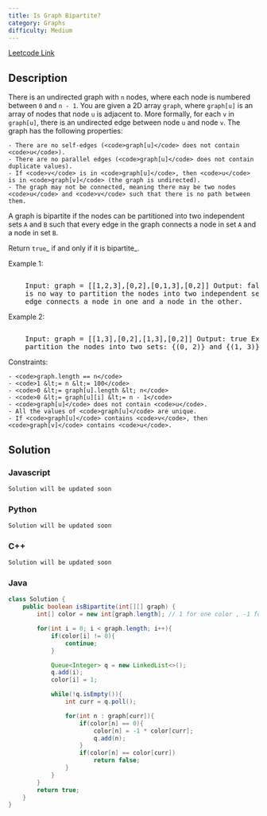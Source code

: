 ```yaml
---
title: Is Graph Bipartite?
category: Graphs
difficulty: Medium
---
```


<Callout>

[Leetcode Link](https://leetcode.com/problems/is-graph-bipartite)

</Callout>

## Description

There is an undirected graph with <code>n</code> nodes, where each node is numbered between <code>0</code> and <code>n - 1</code>. You are given a 2D array <code>graph</code>, where <code>graph[u]</code> is an array of nodes that node <code>u</code> is adjacent to. More formally, for each <code>v</code> in <code>graph[u]</code>, there is an undirected edge between node <code>u</code> and node <code>v</code>. The graph has the following properties:

    - There are no self-edges (<code>graph[u]</code> does not contain <code>u</code>).
    - There are no parallel edges (<code>graph[u]</code> does not contain duplicate values).
    - If <code>v</code> is in <code>graph[u]</code>, then <code>u</code> is in <code>graph[v]</code> (the graph is undirected).
    - The graph may not be connected, meaning there may be two nodes <code>u</code> and <code>v</code> such that there is no path between them.

A graph is bipartite if the nodes can be partitioned into two independent sets <code>A</code> and <code>B</code> such that every edge in the graph connects a node in set <code>A</code> and a node in set <code>B</code>.

Return <code>true</code>_ if and only if it is bipartite_.

Example 1:

<Image
	alt=""
	src="https://assets.leetcode.com/uploads/2020/10/21/bi2.jpg"
	width={222}
	height={222}
/>
<br />
<pre className="overflow-x-auto">
	Input: graph = [[1,2,3],[0,2],[0,1,3],[0,2]] Output: false Explanation: There
	is no way to partition the nodes into two independent sets such that every
	edge connects a node in one and a node in the other.
</pre>

Example 2:

<Image
	alt=""
	src="https://assets.leetcode.com/uploads/2020/10/21/bi1.jpg"
	width={222}
	height={222}
/>
<br />
<pre className="overflow-x-auto">
	Input: graph = [[1,3],[0,2],[1,3],[0,2]] Output: true Explanation: We can
	partition the nodes into two sets: {(0, 2)} and {(1, 3)}.
</pre>

Constraints:

    - <code>graph.length == n</code>
    - <code>1 &lt;= n &lt;= 100</code>
    - <code>0 &lt;= graph[u].length &lt; n</code>
    - <code>0 &lt;= graph[u][i] &lt;= n - 1</code>
    - <code>graph[u]</code> does not contain <code>u</code>.
    - All the values of <code>graph[u]</code> are unique.
    - If <code>graph[u]</code> contains <code>v</code>, then <code>graph[v]</code> contains <code>u</code>.

## Solution

### Javascript

```javascript
Solution will be updated soon
```

### Python

```python
Solution will be updated soon
```

### C++

```cpp
Solution will be updated soon
```

### Java

```java
class Solution {
    public boolean isBipartite(int[][] graph) {
        int[] color = new int[graph.length]; // 1 for one color , -1 for second color and 0 for not visited.

        for(int i = 0; i < graph.length; i++){
            if(color[i] != 0){
                continue;
            }

            Queue<Integer> q = new LinkedList<>();
            q.add(i);
            color[i] = 1;

            while(!q.isEmpty()){
                int curr = q.poll();

                for(int n : graph[curr]){
                    if(color[n] == 0){
                        color[n] = -1 * color[curr];
                        q.add(n);
                    }
                    if(color[n] == color[curr])
                        return false;
                }
            }
        }
        return true;
    }
}

```
